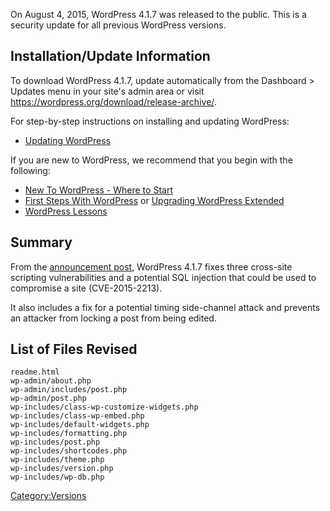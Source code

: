 {{Languages|
{{en|Version 4.1.7}}
{{ja|Version 4.1.7}}
}}

On August 4, 2015, WordPress 4.1.7 was released to the public. This is a security update for all previous WordPress versions.

== Installation/Update Information ==
To download WordPress 4.1.7, update automatically from the Dashboard > Updates menu in your site's admin area or visit https://wordpress.org/download/release-archive/.

For step-by-step instructions on installing and updating WordPress:
* [[Updating WordPress]]

If you are new to WordPress, we recommend that you begin with the following:
* [[New To WordPress - Where to Start]]
* [[First Steps With WordPress]] or [[Upgrading WordPress Extended]]
* [[WordPress Lessons]]

== Summary ==
From the [https://wordpress.org/news/2015/08/wordpress-4-2-4/ announcement post], WordPress 4.1.7 fixes three cross-site scripting vulnerabilities and a potential SQL injection that could be used to compromise a site (CVE-2015-2213).

It also includes a fix for a potential timing side-channel attack and prevents an attacker from locking a post from being edited.

== List of Files Revised ==
<pre>
readme.html
wp-admin/about.php
wp-admin/includes/post.php
wp-admin/post.php
wp-includes/class-wp-customize-widgets.php
wp-includes/class-wp-embed.php
wp-includes/default-widgets.php
wp-includes/formatting.php
wp-includes/post.php
wp-includes/shortcodes.php
wp-includes/theme.php
wp-includes/version.php
wp-includes/wp-db.php
</pre>

{{Versions}}

[[Category:Versions]]